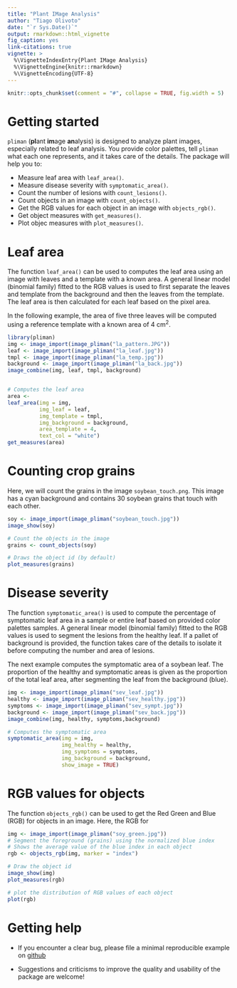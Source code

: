 ```yaml
---
title: "Plant IMage Analysis"
author: "Tiago Olivoto"
date: "`r Sys.Date()`"
output: rmarkdown::html_vignette
fig_caption: yes
link-citations: true
vignette: >
  %\VignetteIndexEntry{Plant IMage Analysis}
  %\VignetteEngine{knitr::rmarkdown}
  %\VignetteEncoding{UTF-8}
---
```


```r
knitr::opts_chunk$set(comment = "#", collapse = TRUE, fig.width = 5)
```

# Getting started
`pliman` (**pl**ant **im**age **an**alysis) is designed to analyze plant images, especially related to leaf analysis. You provide color palettes, tell `pliman` what each one represents, and it takes care of the details. The package will help you to:

* Measure leaf area with `leaf_area()`.
* Measure disease severity with `symptomatic_area()`.
* Count the number of lesions with `count_lesions()`.
* Count objects in an image with `count_objects()`.
* Get the RGB values for each object in an image with `objects_rgb()`.
* Get object measures with `get_measures()`.
* Plot objec measures with `plot_measures()`.


# Leaf area
The function `leaf_area()` can be used to computes the leaf area using an image with leaves and a template with a known area. A general linear model (binomial family) fitted to the RGB values is used to first separate the leaves and template from the background and then the leaves from the template. The leaf area is then calculated for each leaf based on the pixel area.

In the following example, the area of five three leaves will be computed using a reference template with a known area of 4 cm$^2$.

```r
library(pliman)
img <- image_import(image_pliman("la_pattern.JPG"))
leaf <- image_import(image_pliman("la_leaf.jpg"))
tmpl <- image_import(image_pliman("la_temp.jpg"))
background <- image_import(image_pliman("la_back.jpg"))
image_combine(img, leaf, tmpl, background)


# Computes the leaf area
area <- 
leaf_area(img = img,
          img_leaf = leaf,
          img_template = tmpl,
          img_background = background,
          area_template = 4,
          text_col = "white")
get_measures(area)
```


# Counting crop grains 

Here, we will count the grains in the image `soybean_touch.png`. This image has a cyan background and contains 30 soybean grains that touch with each other.

```r
soy <- image_import(image_pliman("soybean_touch.jpg"))
image_show(soy)

# Count the objects in the image
grains <- count_objects(soy)

# Draws the object id (by default)
plot_measures(grains)
```



# Disease severity
The function `symptomatic_area()` is used to compute the percentage of symptomatic leaf area in a sample or entire leaf based on provided color palettes samples. A general linear model (binomial family) fitted to the RGB values is used to segment the lesions from the healthy leaf. If a pallet of background is provided, the function takes care of the details to isolate it before computing the number and area of lesions.

The next example computes the symptomatic area of a soybean leaf. The proportion of the healthy and symptomatic areas is given as the proportion of the total leaf area, after segmenting the leaf from the background (blue).

```r
img <- image_import(image_pliman("sev_leaf.jpg"))
healthy <- image_import(image_pliman("sev_healthy.jpg"))
symptoms <- image_import(image_pliman("sev_sympt.jpg"))
background <- image_import(image_pliman("sev_back.jpg"))
image_combine(img, healthy, symptoms,background)

# Computes the symptomatic area
symptomatic_area(img = img,
                 img_healthy = healthy,
                 img_symptoms = symptoms,
                 img_background = background,
                 show_image = TRUE)
```


# RGB values for objects
The function `objects_rgb()` can be used to get the Red Green and Blue (RGB) for objects in an image. Here, the RGB for 

```r
img <- image_import(image_pliman("soy_green.jpg"))
# Segment the foreground (grains) using the normalized blue index
# Shows the average value of the blue index in each object
rgb <- objects_rgb(img, marker = "index")

# Draw the object id
image_show(img)
plot_measures(rgb)

# plot the distribution of RGB values of each object
plot(rgb)
```



# Getting help

-   If you encounter a clear bug, please file a minimal reproducible example on [github](https://github.com/TiagoOlivoto/pliman/issues)

-   Suggestions and criticisms to improve the quality and usability of the package are welcome!
